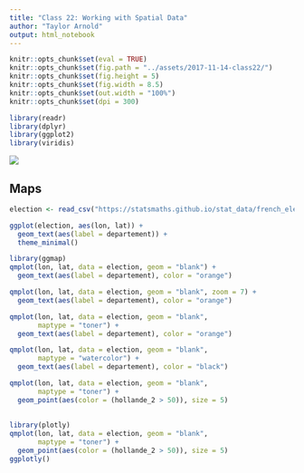 ```yaml
---
title: "Class 22: Working with Spatial Data"
author: "Taylor Arnold"
output: html_notebook
---
```


```r
knitr::opts_chunk$set(eval = TRUE)
knitr::opts_chunk$set(fig.path = "../assets/2017-11-14-class22/")
knitr::opts_chunk$set(fig.height = 5)
knitr::opts_chunk$set(fig.width = 8.5)
knitr::opts_chunk$set(out.width = "100%")
knitr::opts_chunk$set(dpi = 300)
```

```r
library(readr)
library(dplyr)
library(ggplot2)
library(viridis)
```

![](../assets/img/data_pipeline_visualize.png)

## Maps

```r
election <- read_csv("https://statsmaths.github.io/stat_data/french_election_2012.csv")
```

```r
ggplot(election, aes(lon, lat)) +
  geom_text(aes(label = departement)) +
  theme_minimal()
```


```r
library(ggmap)
qmplot(lon, lat, data = election, geom = "blank") +
  geom_text(aes(label = departement), color = "orange")
```

```r
qmplot(lon, lat, data = election, geom = "blank", zoom = 7) +
  geom_text(aes(label = departement), color = "orange")
```

```r
qmplot(lon, lat, data = election, geom = "blank",
       maptype = "toner") +
  geom_text(aes(label = departement), color = "orange")
```


```r
qmplot(lon, lat, data = election, geom = "blank",
       maptype = "watercolor") +
  geom_text(aes(label = departement), color = "black")
```

```r
qmplot(lon, lat, data = election, geom = "blank",
       maptype = "toner") +
  geom_point(aes(color = (hollande_2 > 50)), size = 5)
```

## 

```r
library(plotly)
qmplot(lon, lat, data = election, geom = "blank",
       maptype = "toner") +
  geom_point(aes(color = (hollande_2 > 50)), size = 5)
ggplotly()
```



